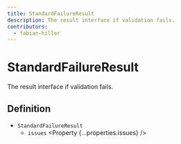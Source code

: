 ```yaml
---
title: StandardFailureResult
description: The result interface if validation fails.
contributors:
  - fabian-hiller
---
```



# StandardFailureResult

The result interface if validation fails.

## Definition

- `StandardFailureResult`
  - `issues` <Property {...properties.issues} />

